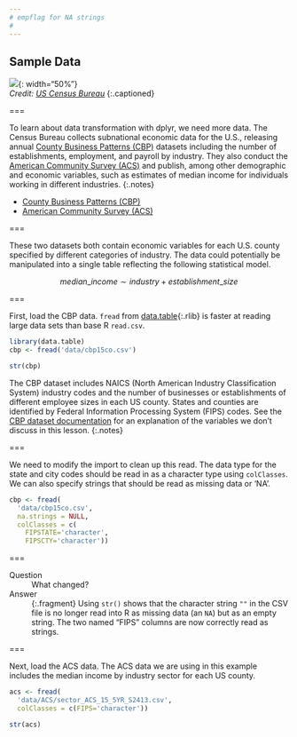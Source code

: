 ```yaml
---
# empflag for NA strings
#
---
```


## Sample Data

![]({% include asset.html path="images/data.jpg" %}){: width="50%"}  
*Credit: [US Census Bureau](https://www.census.gov/programs-surveys/cbp.html)*
{:.captioned}

===

To learn about data transformation with dplyr, we need more data. The Census
Bureau collects subnational economic data for the U.S., releasing annual [County
Business Patterns (CBP)] datasets including the number of establishments,
employment, and payroll by industry. They also conduct the [American Community
Survey (ACS)] and publish, among other demographic and economic variables, such as estimates of
median income for individuals working in different industries.
{:.notes}

- [County Business Patterns (CBP)]
- [American Community Survey (ACS)]

[County Business Patterns (CBP)]: https://www.census.gov/programs-surveys/cbp/data/datasets.html
[American Community Survey (ACS)]: https://www.census.gov/programs-surveys/acs/

===

These two datasets both contain economic variables for each U.S. county 
specified by different categories of industry. The data could potentially be
manipulated into a single table reflecting the following statistical model.

$$
median\_income \sim industry + establishment\_size
$$

===

First, load the CBP data. `fread` from [data.table](){:.rlib} is faster at reading large data sets than base R `read.csv`.

```r
library(data.table)
cbp <- fread('data/cbp15co.csv')
```

```r
str(cbp)
```

The CBP dataset includes NAICS (North American Industry Classification System) industry codes and the number of businesses or establishments of different employee sizes in each US county. States and counties are identified by Federal Information Processing System (FIPS) codes. See the [CBP dataset documentation] for an explanation of the variables we don't
discuss in this lesson.
{:.notes}

[CBP dataset documentation]: https://www2.census.gov/programs-surveys/rhfs/cbp/technical%20documentation/2015_record_layouts/county_layout_2015.txt

===

We need to modify the import to clean up this read. The data type for the state and city codes should be read in as a character type using `colClasses`. We can also specify strings that should be read as missing data or 'NA'. 

```r
cbp <- fread(
  'data/cbp15co.csv',
  na.strings = NULL,
  colClasses = c(
    FIPSTATE='character',
    FIPSCTY='character'))
```

===

Question
: What changed?

Answer
: {:.fragment} Using `str()` shows that the character string `""` in the CSV
file is no longer read into R as missing data (an `NA`) but as an empty string.
The two named "FIPS" columns are now correctly read as strings.

===

Next, load the ACS data. The ACS data we are using in this example includes the median income by industry sector for each US county.

```r
acs <- fread(
  'data/ACS/sector_ACS_15_5YR_S2413.csv',
  colClasses = c(FIPS='character'))
```
```r
str(acs)
```


